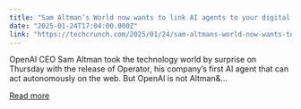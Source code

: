 ```yaml
---
title: "Sam Altman’s World now wants to link AI agents to your digital identity"
date: "2025-01-24T17:04:00.000Z"
link: "https://techcrunch.com/2025/01/24/sam-altmans-world-now-wants-to-link-ai-agents-to-your-digital-identity/"
---
```


OpenAI CEO Sam Altman took the technology world by surprise on Thursday with the release of Operator, his company&#8217;s first AI agent that can act autonomously on the web. But OpenAI is not Altman&...

[Read more](https://techcrunch.com/2025/01/24/sam-altmans-world-now-wants-to-link-ai-agents-to-your-digital-identity/)
